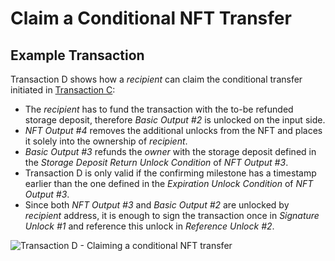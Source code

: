 # Claim a Conditional NFT Transfer

## Example Transaction

Transaction D shows how a _recipient_ can claim the conditional transfer initiated in
[Transaction C](../transfer.mdx#example-transaction-1):
- The _recipient_ has to fund the transaction with the to-be refunded storage deposit, therefore _Basic Output #2_ is
unlocked on the input side.
- _NFT Output #4_ removes the additional unlocks from the NFT and places it solely into the ownership of _recipient_.
- _Basic Output #3_ refunds the _owner_ with the storage deposit defined in the _Storage Deposit Return Unlock Condition_
of _NFT Output #3_.
- Transaction D is only valid if the confirming milestone has a timestamp earlier than the one defined in the
_Expiration Unlock Condition_ of _NFT Output #3_.
- Since both _NFT Output #3_ and _Basic Output #2_ are unlocked by _recipient_ address, it is enough to sign the transaction
once in _Signature Unlock #1_ and reference this unlock in _Reference Unlock #2_.

![Transaction D - Claiming a conditional NFT transfer](/img/stardust_explanations/stardust_ledger_anatomy/nft_transaction/tx_D.svg)
